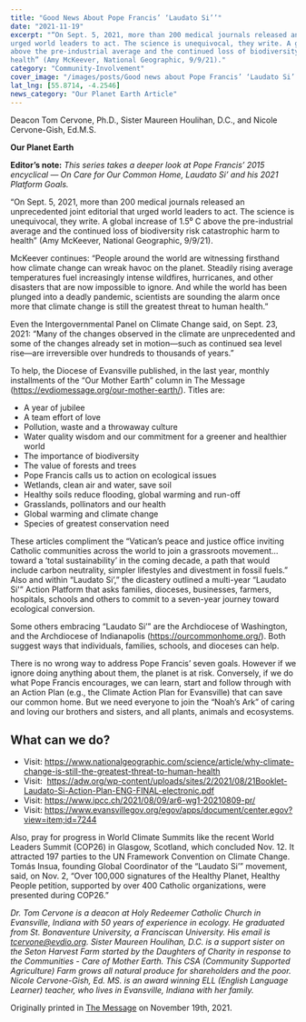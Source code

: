```yaml
---
title: "Good News About Pope Francis’ ‘Laudato Si’’"
date: "2021-11-19"
excerpt: "“On Sept. 5, 2021, more than 200 medical journals released an unprecedented joint editorial that
urged world leaders to act. The science is unequivocal, they write. A global increase of 1.5⁰ C
above the pre-industrial average and the continued loss of biodiversity risk catastrophic harm to
health” (Amy McKeever, National Geographic, 9/9/21)."
category: "Community-Involvement"
cover_image: "/images/posts/Good news about Pope Francis’ ‘Laudato Si’’.jpg"
lat_lng: [55.8714, -4.2546]
news_category: "Our Planet Earth Article"
---
```


Deacon Tom Cervone, Ph.D., Sister Maureen Houlihan, D.C., and Nicole Cervone-Gish, Ed.M.S.

**Our Planet Earth**

**Editor’s note:**
_This series takes a deeper look at Pope Francis’ 2015 encyclical ― On Care for Our Common
Home, Laudato Si’ and his 2021 Platform Goals._

“On Sept. 5, 2021, more than 200 medical journals released an unprecedented joint editorial that
urged world leaders to act. The science is unequivocal, they write. A global increase of 1.5⁰ C
above the pre-industrial average and the continued loss of biodiversity risk catastrophic harm to
health” (Amy McKeever, National Geographic, 9/9/21).

McKeever continues: “People around the world are witnessing firsthand how climate change can
wreak havoc on the planet. Steadily rising average temperatures fuel increasingly intense
wildfires, hurricanes, and other disasters that are now impossible to ignore. And while the world
has been plunged into a deadly pandemic, scientists are sounding the alarm once more that
climate change is still the greatest threat to human health.”

Even the Intergovernmental Panel on Climate Change said, on Sept. 23, 2021: “Many of the
changes observed in the climate are unprecedented and some of the changes already set in
motion—such as continued sea level rise—are irreversible over hundreds to thousands of years.”

To help, the Diocese of Evansville published, in the last year, monthly installments of the “Our
Mother Earth” column in The Message (https://evdiomessage.org/our-mother-earth/). Titles are:

- A year of jubilee
- A team effort of love
- Pollution, waste and a throwaway culture
- Water quality wisdom and our commitment for a greener and healthier world
- The importance of biodiversity
- The value of forests and trees
- Pope Francis calls us to action on ecological issues
- Wetlands, clean air and water, save soil
- Healthy soils reduce flooding, global warming and run-off
- Grasslands, pollinators and our health
- Global warming and climate change
- Species of greatest conservation need

These articles compliment the “Vatican’s peace and justice office inviting Catholic communities
across the world to join a grassroots movement…toward a ‘total sustainability’ in the coming
decade, a path that would include carbon neutrality, simpler lifestyles and divestment in fossil
fuels.” Also and within “Laudato Si’,” the dicastery outlined a multi-year “Laudato Si&#39;” Action
Platform that asks families, dioceses, businesses, farmers, hospitals, schools and others to
commit to a seven-year journey toward ecological conversion.

Some others embracing “Laudato Si’” are the Archdiocese of Washington, and the Archdiocese
of Indianapolis (https://ourcommonhome.org/). Both suggest ways that individuals, families,
schools, and dioceses can help.

There is no wrong way to address Pope Francis’ seven goals. However if we ignore doing
anything about them, the planet is at risk. Conversely, if we do what Pope Francis encourages,
we can learn, start and follow through with an Action Plan (e.g., the Climate Action Plan for
Evansville) that can save our common home. But we need everyone to join the “Noah’s Ark” of
caring and loving our brothers and sisters, and all plants, animals and ecosystems.

## What can we do?

- Visit: https://www.nationalgeographic.com/science/article/why-climate-change-is-still-the-greatest-threat-to-human-health
- Visit:  https://adw.org/wp-content/uploads/sites/2/2021/08/21Booklet-Laudato-Si-Action-Plan-ENG-FINAL-electronic.pdf
- Visit: https://www.ipcc.ch/2021/08/09/ar6-wg1-20210809-pr/
- Visit: https://www.evansvillegov.org/egov/apps/document/center.egov?view=item;id=7244

Also, pray for progress in World Climate Summits like the recent World Leaders Summit
(COP26) in Glasgow, Scotland, which concluded Nov. 12. It attracted 197 parties to the UN
Framework Convention on Climate Change. Tomás Insua, founding Global Coordinator of the
“Laudato Si’” movement, said, on Nov. 2, “Over 100,000 signatures of the Healthy Planet,
Healthy People petition, supported by over 400 Catholic organizations, were presented during
COP26.”

_Dr. Tom Cervone is a deacon at Holy Redeemer Catholic Church in Evansville, Indiana with 50
years of experience in ecology. He graduated from St. Bonaventure University, a Franciscan
University. His email is tcervone@evdio.org. Sister Maureen Houlihan, D.C. is a support sister
on the Seton Harvest Farm started by the Daughters of Charity in response to the Communities -
Care of Mother Earth. This CSA (Community Supported Agriculture) Farm grows all natural
produce for shareholders and the poor. Nicole Cervone-Gish, Ed. MS. is an award winning ELL
(English Language Learner) teacher, who lives in Evansville, Indiana with her family._

Originally printed in [The Message](https://evdiomessage.org/) on November 19th, 2021.
